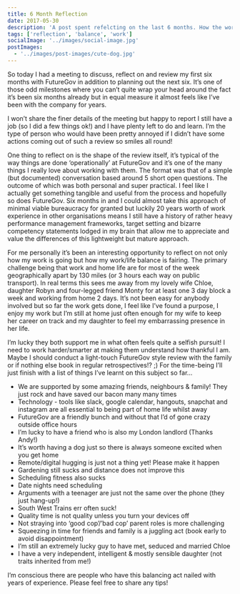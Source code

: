 ```yaml
---
title: 6 Month Reflection
date: 2017-05-30
description: 'A post spent refelcting on the last 6 months. How the work/life balance is going, my aspirations etc.'
tags: ['reflection', 'balance', 'work']
socialImage: '../images/social-image.jpg'
postImages:
  - '../images/post-images/cute-dog.jpg'
---
```



So today I had a meeting to discuss, reflect on and review my first six months with FutureGov in addition to planning out the next six. It’s one of those odd milestones where you can’t quite wrap your head around the fact it’s been six months already but in equal measure it almost feels like I’ve been with the company for years.

I won’t share the finer details of the meeting but happy to report I
still have a job (so I did a few things ok!) and I have plenty left to do and
learn. I’m the type of person who would have been pretty annoyed if I didn’t
have some actions coming out of such a review so smiles all round!

<GatsbyImage
  alt="A big mountain!"
  image={getImage(props.frontmatter.postImages[0])}
  className="mb-4"
/>

One thing to reflect on is the shape of the review itself, it’s typical of the way
things are done ‘operationally’ at FutureGov and it’s one of the many things I really
love about working with them. The format was that of a simple (but documented) conversation
based around 5 short open questions. The outcome of which was both personal and super
practical. I feel like I actually get something tangible and useful from the process
and hopefully so does FutureGov. Six months in and I could almost take this approach
of minimal viable bureaucracy for granted but luckily 20 years worth of work experience
in other organisations means I still have a history of rather heavy performance management
frameworks, target setting and bizarre competency statements lodged in my brain that
allow me to appreciate and value the differences of this lightweight but mature approach.

For me personally it’s been an interesting opportunity to reflect on not only how my work is going but how my work/life balance is fairing. The primary challenge being that work and home life are for most of the week geographically apart by 130 miles (or 3 hours each way on public transport). In real terms this sees me away from my lovely wife Chloe, daughter Robyn and four-legged friend Monty for at least one 3 day block a week and working from home 2 days.
It’s not been easy for anybody involved but so far the work gets done, I feel like I’ve found a purpose, I enjoy my work but I’m still at home just often enough for my wife to keep her career on track and my daughter to feel my embarrassing presence in her life.

I’m lucky they both support me in what often feels quite a selfish pursuit! I need to work harder/smarter at making them understand how thankful I am. Maybe I should conduct a light-touch FutureGov style review with the family or if nothing else book in regular retrospectives!? ;) For the time-being I’ll just finish with a list of things I’ve learnt on this subject so far…

- We are supported by some amazing friends, neighbours & family! They just rock and have saved our bacon many many times
- Technology - tools like slack, google calendar, hangouts, snapchat and instagram are all essential to being part of home life whilst away
- FutureGov are a friendly bunch and without that I’d of gone crazy outside office hours
- I’m lucky to have a friend who is also my London landlord (Thanks Andy!)
- It’s worth having a dog just so there is always someone excited when you get home
- Remote/digital hugging is just not a thing yet! Please make it happen
- Gardening still sucks and distance does not improve this
- Scheduling fitness also sucks
- Date nights need scheduling
- Arguments with a teenager are just not the same over the phone (they just hang-up!)
- South West Trains err often suck!
- Quality time is not quality unless you turn your devices off
- Not straying into ‘good cop’/’bad cop’ parent roles is more challenging
- Squeezing in time for friends and family is a juggling act (book early to avoid disappointment)
- I’m still an extremely lucky guy to have met, seduced and married Chloe
- I have a very independent, intelligent & mostly sensible daughter (not traits inherited from me!)

I’m conscious there are people who have this balancing act nailed with years of experience. Please feel free to share any tips!
